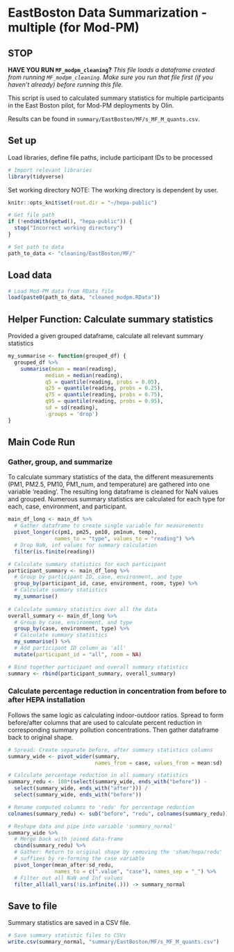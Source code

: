 # EastBoston Data Summarization - multiple (for Mod-PM)

## STOP

**HAVE YOU RUN `MF_modpm_cleaning`?**
*This file loads a dataframe created from running `MF_modpm_cleaning`. Make sure you run that file first (if you haven't already) before running this file.*

This script is used to calculated summary statistics for multiple participants in the East Boston pilot, for Mod-PM deployments by Olin.

Results can be found in `summary/EastBoston/MF/s_MF_M_quants.csv`.

## Set up
Load libraries, define file paths, include participant IDs to be processed
```r
# Import relevant libraries
library(tidyverse)
```

Set working directory
NOTE: The working directory is dependent by user. 
```r
knitr::opts_knit$set(root.dir = "~/hepa-public")
```

```r
# Get file path
if (!endsWith(getwd(), "hepa-public")) {
  stop("Incorrect working directory")
}
```

```r
# Set path to data
path_to_data <- "cleaning/EastBoston/MF/"
```

## Load data
```r
# Load Mod-PM data from RData file
load(paste0(path_to_data, "cleaned_modpm.RData"))
```

## Helper Function: Calculate summary statistics
Provided a given grouped dataframe, calculate all relevant summary statistics
```r
my_summarise <- function(grouped_df) {
  grouped_df %>%
    summarise(mean = mean(reading),
            median = median(reading), 
            q5 = quantile(reading, probs = 0.05), 
            q25 = quantile(reading, probs = 0.25),
            q75 = quantile(reading, probs = 0.75),
            q95 = quantile(reading, probs = 0.95),
            sd = sd(reading),
            .groups = 'drop')
}
```


## Main Code Run
### Gather, group, and summarize
To calculate summary statistics of the data, the different measurements (PM1,  PM2.5, PM10, PM1_num, and temperature) are gathered into one variable 'reading'. The resulting long dataframe is cleaned for NaN values and grouped. Numerous summary statistics are calculated for each type for each, case, environment, and participant.

```r
main_df_long <- main_df %>%
  # Gather dataframe to create single variable for measurements
  pivot_longer(c(pm1, pm25, pm10, pm1num, temp), 
               names_to = "type", values_to = "reading") %>%
  # Drop NaN, inf values for summary calculation
  filter(is.finite(reading))

# Calculate summary statistics for each participant
participant_summary <- main_df_long %>%
  # Group by participant ID, case, environment, and type
  group_by(participant_id, case, environment, room, type) %>%
  # Calculate summary statistics
  my_summarise()
  
# Calculate summary statistics over all the data
overall_summary <- main_df_long %>%
  # Group by case, environment, and type
  group_by(case, environment, type) %>%
  # Calculate summary statistics
  my_summarise() %>%
  # Add participant ID column as 'all'
  mutate(participant_id = "all", room = NA)
```

```r
# Bind together participant and overall summary statistics
summary <- rbind(participant_summary, overall_summary)
```


### Calculate percentage reduction in concentration from before to after HEPA installation
Follows the same logic as calculating indoor-outdoor ratios. Spread to form 
before/after columns that are used to calculate percent reduction in corresponding
summary pollution concentrations. Then gather dataframe back to original shape.
```r
# Spread: Create separate before, after summary statistics columns
summary_wide <- pivot_wider(summary, 
                            names_from = case, values_from = mean:sd)

# Calculate percentage reduction in all summary statistics
summary_redu <- 100*(select(summary_wide, ends_with("before")) - 
  select(summary_wide, ends_with("after"))) / 
  select(summary_wide, ends_with("before"))

# Rename computed columns to 'redu' for percentage reduction
colnames(summary_redu) <- sub("before", "redu", colnames(summary_redu))

# Reshape data and pipe into variable 'summary_normal'
summary_wide %>%
  # Merge back with joined data-frame
  cbind(summary_redu) %>%
  # Gather: Return to original shape by removing the 'sham/hepa/redu'
  # suffixes by re-forming the case variable
  pivot_longer(mean_after:sd_redu, 
               names_to = c(".value", "case"), names_sep = "_") %>%
  # Filter out all NaN and Inf values
  filter_all(all_vars(!is.infinite(.))) -> summary_normal
```

## Save to file
Summary statistics are saved in a CSV file.
```r
# Save summary statistic files to CSVs
write.csv(summary_normal, "summary/EastBoston/MF/s_MF_M_quants.csv")
```
